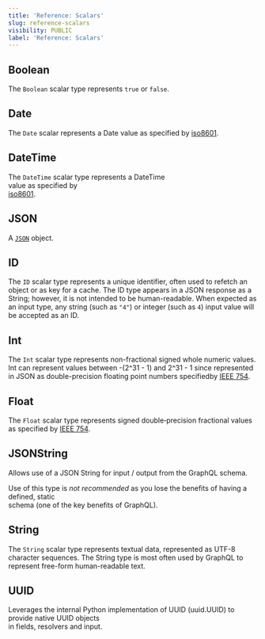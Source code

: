 ```yaml
---
title: 'Reference: Scalars'
slug: reference-scalars
visibility: PUBLIC
label: 'Reference: Scalars'
---
```

## Boolean

The `Boolean` scalar type represents `true` or `false`.

## Date

The `Date` scalar represents a Date value as specified by [iso8601](https://en.wikipedia.org/wiki/ISO_8601).

## DateTime

The `DateTime` scalar type represents a DateTime  
value as specified by  
[iso8601](https://en.wikipedia.org/wiki/ISO_8601).

## JSON

A [`JSON`](https://www.json.org/json-en.html) object.

## ID

The `ID` scalar type represents a unique identifier, often used to refetch an object or as key for a cache. The ID type appears in a JSON response as a String; however, it is not intended to be human-readable. When expected as an input type, any string (such as `"4"`) or integer (such as `4`) input value will be accepted as an ID.

## Int

The `Int` scalar type represents non-fractional signed whole numeric values. Int can represent values between -(2^31 - 1) and 2^31 - 1 since represented in JSON as double-precision floating point numbers specifiedby [IEEE 754](http://en.wikipedia.org/wiki/IEEE_floating_point).

## Float

The `Float` scalar type represents signed double‐precision fractional values as specified by [IEEE 754](https://en.wikipedia.org/wiki/IEEE_754).

## JSONString

Allows use of a JSON String for input / output from the GraphQL schema.

Use of this type is _not recommended_ as you lose the benefits of having a defined, static  
schema (one of the key benefits of GraphQL).

## String

The `String` scalar type represents textual data, represented as UTF-8 character sequences. The String type is most often used by GraphQL to represent free-form human-readable text.

## UUID

Leverages the internal Python implementation of UUID (uuid.UUID) to provide native UUID objects  
in fields, resolvers and input.
